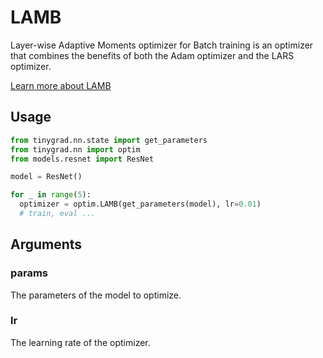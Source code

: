 # LAMB

Layer-wise Adaptive Moments optimizer for Batch training is an optimizer that combines the benefits of both the Adam optimizer and the LARS optimizer.

[Learn more about LAMB](https://towardsdatascience.com/an-intuitive-understanding-of-the-lamb-optimizer-46f8c0ae4866)

## Usage
```python copy
from tinygrad.nn.state import get_parameters
from tinygrad.nn import optim
from models.resnet import ResNet

model = ResNet()

for _ in range(5):
  optimizer = optim.LAMB(get_parameters(model), lr=0.01)
  # train, eval ...
```


## Arguments

### params
The parameters of the model to optimize.

### lr
The learning rate of the optimizer.